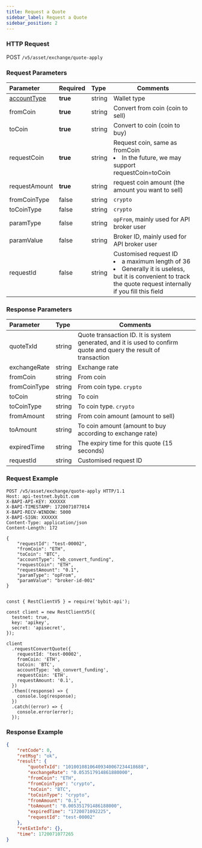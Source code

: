 ```yaml
---
title: Request a Quote 
sidebar_label: Request a Quote
sidebar_position: 2
---
```


### HTTP Request
POST `/v5/asset/exchange/quote-apply`

### Request Parameters
| Parameter | Required | Type | Comments|
|:----- |:-------|:-----|------ |
|[accountType](/v5/enum#convertaccounttype) |**true** |string |Wallet type|
|fromCoin |**true** |string |Convert from coin (coin to sell)|
|toCoin |**true** |string |Convert to coin (coin to buy)|
|requestCoin |**true** |string |Request coin, same as fromCoin <li>In the future, we may support requestCoin=toCoin</li>|
|requestAmount |**true** |string |request coin amount (the amount you want to sell)|
|fromCoinType |false |string |`crypto`|
|toCoinType |false |string |`crypto`|
|paramType |false |string |`opFrom`, mainly used for API broker user|
|paramValue |false |string |Broker ID, mainly used for API broker user|
|requestId |false |string |Customised request ID <li>a maximum length of 36</li><li>Generally it is useless, but it is convenient to track the quote request internally if you fill this field</li>|

### Response Parameters
| Parameter | Type | Comments|
|:----- |:-----|----- |
|quoteTxId |string|Quote transaction ID. It is system generated, and it is used to confirm quote and query the result of transaction|
|exchangeRate |string|Exchange rate|
|fromCoin |string|From coin|
|fromCoinType |string|From coin type. `crypto`|
|toCoin |string|To coin|
|toCoinType |string|To coin type. `crypto`|
|fromAmount |string|From coin amount (amount to sell)|
|toAmount |string|To coin amount (amount to buy according to exchange rate)|
|expiredTime |string|The expiry time for this quote (15 seconds)|
|requestId |string|Customised request ID|

### Request Example

<Tabs groupId="programming-languages">
<TabItem value="http" label="HTTP">

```http
POST /v5/asset/exchange/quote-apply HTTP/1.1
Host: api-testnet.bybit.com
X-BAPI-API-KEY: XXXXXX
X-BAPI-TIMESTAMP: 1720071077014
X-BAPI-RECV-WINDOW: 5000
X-BAPI-SIGN: XXXXXX
Content-Type: application/json
Content-Length: 172

{
    "requestId": "test-00002",
    "fromCoin": "ETH",
    "toCoin": "BTC",
    "accountType": "eb_convert_funding",
    "requestCoin": "ETH",
    "requestAmount": "0.1",
    "paramType": "opFrom",
    "paramValue": "broker-id-001"
}
```

</TabItem>
<TabItem value="python" label="Python">

```python

```

</TabItem>

<TabItem value="Node" label="Node.js">

```n4js
const { RestClientV5 } = require('bybit-api');

const client = new RestClientV5({
  testnet: true,
  key: 'apikey',
  secret: 'apisecret',
});

client
  .requestConvertQuote({
    requestId: 'test-00002',
    fromCoin: 'ETH',
    toCoin: 'BTC',
    accountType: 'eb_convert_funding',
    requestCoin: 'ETH',
    requestAmount: '0.1',
  })
  .then((response) => {
    console.log(response);
  })
  .catch((error) => {
    console.error(error);
  });
```

</TabItem>
</Tabs>

### Response Example

```json
{
    "retCode": 0,
    "retMsg": "ok",
    "result": {
        "quoteTxId": "10100108106409340067234418688",
        "exchangeRate": "0.053517914861880000",
        "fromCoin": "ETH",
        "fromCoinType": "crypto",
        "toCoin": "BTC",
        "toCoinType": "crypto",
        "fromAmount": "0.1",
        "toAmount": "0.005351791486188000",
        "expiredTime": "1720071092225",
        "requestId": "test-00002"
    },
    "retExtInfo": {},
    "time": 1720071077265
}
```
